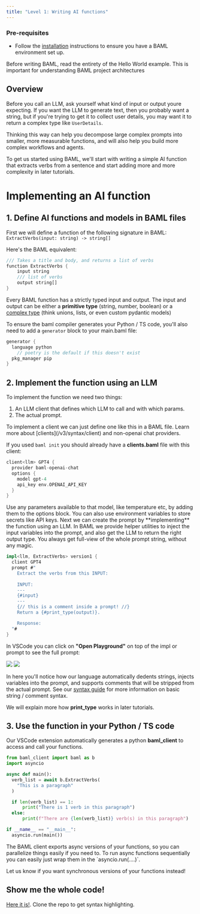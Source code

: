 ```yaml
---
title: "Level 1: Writing AI functions"
---
```


### Pre-requisites

- Follow the [installation](/v3/home/installation) instructions to ensure you have a BAML environment set up.

<Warning>
  Before writing BAML, read the entirety of the Hello World example. This is
  important for understanding BAML project architectures
</Warning>

## Overview

Before you call an LLM, ask yourself what kind of input or output youre expecting. If you want the LLM to generate text, then you probably want a string, but if you're trying to get it to collect user details, you may want it to return a complex type like `UserDetails`.

Thinking this way can help you decompose large complex prompts into smaller, more measurable functions, and will also help you build more complex workflows and agents.

To get us started using BAML, we'll start with writing a simple AI function that extracts verbs from a sentence and start adding more and more complexity in later tutorials.

# Implementing an AI function

## 1. Define AI functions and models in BAML files

First we will define a function of the following signature in BAML:
`ExtractVerbs(input: string) -> string[]`

Here's the BAML equivalent:

```rust
/// Takes a title and body, and returns a list of verbs
function ExtractVerbs {
    input string
    /// list of verbs
    output string[]
}
```

Every BAML function has a strictly typed input and output. The input and output can be either a **primitive type** (string, number, boolean) or a [complex type](/v3/syntax/type) (think unions, lists, or even custom pydantic models)

To ensure the baml compiler generates your Python / TS code, you'll also need to add a `generator` block to your main.baml file:

```rust
generator {
  language python
    // poetry is the default if this doesn't exist
  pkg_manager pip
}
```

## 2. Implement the function using an LLM

To implement the function we need two things:

1. An LLM client that defines which LLM to call and with which params.
2. The actual prompt.

<Steps>
<Step title="Define the LLM client">
To implement a client we can just define one like this in a BAML file. Learn more about [clients](/v3/syntax/client) and non-openai chat providers.

If you used `baml init` you should already have a **clients.baml** file with this client:

```rust
client<llm> GPT4 {
  provider baml-openai-chat
  options {
    model gpt-4 
    api_key env.OPENAI_API_KEY
  }
}
```
<Tip>
Use any parameters available to that model, like temperature etc, by adding them to the options block. You can also use environment variables to store secrets like API keys.
</Tip>
</Step>
<Step title="Define a prompt">
Next we can create the prompt by **implementing** the function using an LLM.
In BAML we provide helper utilities to inject the input variables into the prompt, and also get the LLM to return the right output type. You always get full-view of the whole prompt string, without any magic.

```rust
impl<llm, ExtractVerbs> version1 {
  client GPT4
  prompt #"
    Extract the verbs from this INPUT:
 
    INPUT:
    ---
    {#input}
    ---
    {// this is a comment inside a prompt! //}
    Return a {#print_type(output)}.

    Response:
  "#
}
```

In VSCode you can click on **"Open Playground"** on top of the impl or prompt to see the full prompt:

<img src="/images/v3/open_playground.png" />

<img src="/images/v3/extractverbs_playground.png" />

In here you'll notice how our language automatically dedents strings, injects variables into the prompt, and supports comments that will be stripped from the actual prompt. See our [syntax guide](/v3/syntax/strings) for more information on basic string / comment syntax.

We will explain more how **print_type** works in later tutorials.

</Step>
</Steps>

## 3. Use the function in your Python / TS code

Our VSCode extension automatically generates a python **baml_client** to access and call your functions.

```python main.py
from baml_client import baml as b
import asyncio

async def main():
  verb_list = await b.ExtractVerbs(
    "This is a paragraph"
  )

  if len(verb_list) == 1:
      print("There is 1 verb in this paragraph")
  else:
      print(f"There are {len(verb_list)} verb(s) in this paragraph")

if __name__ == "__main__":
  asyncio.run(main())
```

<Accordion title="What are these awaits or async things?">
  The BAML client exports async versions of your functions, so you can parallelize things easily if you need to. To run async functions sequentially you can easily just wrap them in the `asyncio.run(....)`. 
  
  Let us know if you want synchronous versions of your functions instead!
</Accordion>

## Show me the whole code!
[Here it is!](https://github.com/BoundaryML/baml-examples/tree/main/hello-world). Clone the repo to get syntax highlighting.